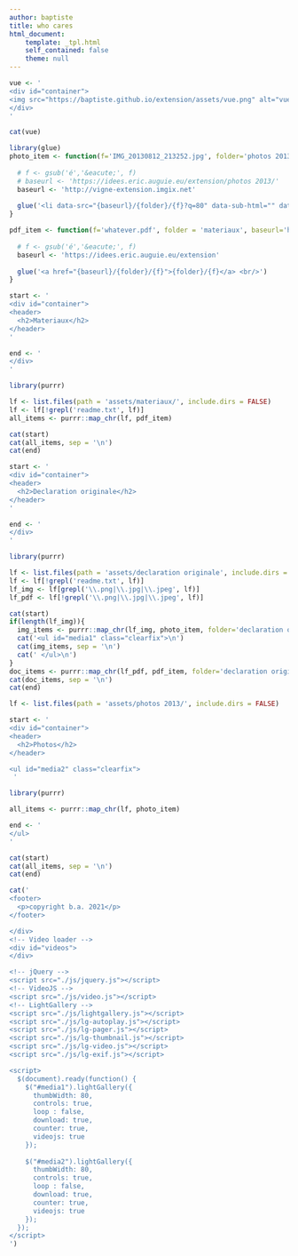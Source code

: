 ```yaml
---
author: baptiste
title: who cares
html_document:
    template: _tpl.html
    self_contained: false
    theme: null
---
```


```r

vue <- '
<div id="container">
<img src="https://baptiste.github.io/extension/assets/vue.png" alt="vue" width="80%">
</div>
'

cat(vue)
```

```r

library(glue)
photo_item <- function(f='IMG_20130812_213252.jpg', folder='photos 2013', baseurl='https://baptiste.github.io/extension/assets'){
  
  # f <- gsub('é','&eacute;', f)
  # baseurl <- 'https://idees.eric.auguie.eu/extension/photos 2013/'
  baseurl <- 'http://vigne-extension.imgix.net'
  
  glue('<li data-src="{baseurl}/{folder}/{f}?q=80" data-sub-html="" data-download-url="{baseurl}/{folder}/{f}?q=100" data-filename="{baseurl}/{folder}/{f}?q=80"><a href="{baseurl}/{folder}/{f}?q=80"><img src="{baseurl}/{folder}/{f}?w=120&h=120" alt="{f}" width="120" height="120"></a></li>')
}

pdf_item <- function(f='whatever.pdf', folder = 'materiaux', baseurl='https://baptiste.github.io/extension/assets'){
  
  # f <- gsub('é','&eacute;', f)
  baseurl <- 'https://idees.eric.auguie.eu/extension'
  
  glue('<a href="{baseurl}/{folder}/{f}">{folder}/{f}</a> <br/>')
}

```

```r

start <- '
<div id="container">
<header>
  <h2>Materiaux</h2>
</header>
'

end <- ' 
</div>
'    

library(purrr)

lf <- list.files(path = 'assets/materiaux/', include.dirs = FALSE)
lf <- lf[!grepl('readme.txt', lf)]
all_items <- purrr::map_chr(lf, pdf_item)

cat(start)
cat(all_items, sep = '\n')
cat(end)
```


```r

start <- '
<div id="container">
<header>
  <h2>Declaration originale</h2>
</header>
'

end <- ' 
</div>
'    

library(purrr)

lf <- list.files(path = 'assets/declaration originale', include.dirs = FALSE)
lf <- lf[!grepl('readme.txt', lf)]
lf_img <- lf[grepl('\\.png|\\.jpg|\\.jpeg', lf)]
lf_pdf <- lf[!grepl('\\.png|\\.jpg|\\.jpeg', lf)]

cat(start)
if(length(lf_img)){
  img_items <- purrr::map_chr(lf_img, photo_item, folder='declaration originale')
  cat('<ul id="media1" class="clearfix">\n')   
  cat(img_items, sep = '\n')
  cat(' </ul>\n')   
}
doc_items <- purrr::map_chr(lf_pdf, pdf_item, folder='declaration originale')
cat(doc_items, sep = '\n')
cat(end)
```




```r
lf <- list.files(path = 'assets/photos 2013/', include.dirs = FALSE)
```



```r
start <- '
<div id="container">
<header>
  <h2>Photos</h2>
</header>

<ul id="media2" class="clearfix">
 '         

library(purrr)

all_items <- purrr::map_chr(lf, photo_item)

end <- ' 
</ul>
'    

cat(start)
cat(all_items, sep = '\n')
cat(end)

```


```r

cat('
<footer>
  <p>copyright b.a. 2021</p>
</footer>

</div>
<!-- Video loader -->
<div id="videos">
</div>

<!-- jQuery -->
<script src="./js/jquery.js"></script>
<!-- VideoJS -->
<script src="./js/video.js"></script>
<!-- LightGallery -->
<script src="./js/lightgallery.js"></script>
<script src="./js/lg-autoplay.js"></script>
<script src="./js/lg-pager.js"></script>
<script src="./js/lg-thumbnail.js"></script>
<script src="./js/lg-video.js"></script>
<script src="./js/lg-exif.js"></script>

<script>
  $(document).ready(function() {
    $("#media1").lightGallery({
      thumbWidth: 80,
      controls: true,
      loop : false,
      download: true,
      counter: true,
      videojs: true
    });
    
    $("#media2").lightGallery({
      thumbWidth: 80,
      controls: true,
      loop : false,
      download: true,
      counter: true,
      videojs: true
    });
  });
</script>
')
```
    